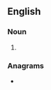 ==English==

===Noun===
{{head|en|noun form}}

# {{plural of|en|sailing}}

===Anagrams===
* {{anagrams|en|a=agiilnss|aislings}}